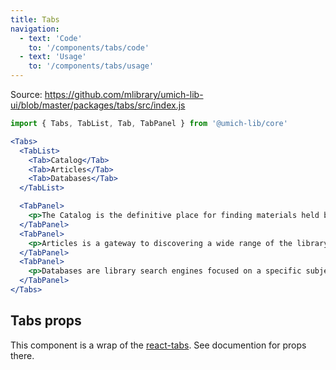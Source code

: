 ```yaml
---
title: Tabs
navigation:
  - text: 'Code'
    to: '/components/tabs/code'
  - text: 'Usage'
    to: '/components/tabs/usage'
---
```



Source: https://github.com/mlibrary/umich-lib-ui/blob/master/packages/tabs/src/index.js

```js
import { Tabs, TabList, Tab, TabPanel } from '@umich-lib/core'
```

```jsx live
<Tabs>
  <TabList>
    <Tab>Catalog</Tab>
    <Tab>Articles</Tab>
    <Tab>Databases</Tab>
  </TabList>

  <TabPanel>
    <p>The Catalog is the definitive place for finding materials held by the U-M Library.</p>
  </TabPanel>
  <TabPanel>
    <p>Articles is a gateway to discovering a wide range of the library's resources.</p>
  </TabPanel>
  <TabPanel>
    <p>Databases are library search engines focused on a specific subject or range of subjects. Some may highlight a particular format, while others will contain a variety of material types.</p>
  </TabPanel>
</Tabs>
```

## Tabs props

This component is a wrap of the [react-tabs](https://github.com/reactjs/react-tabs). See documention for props there. 